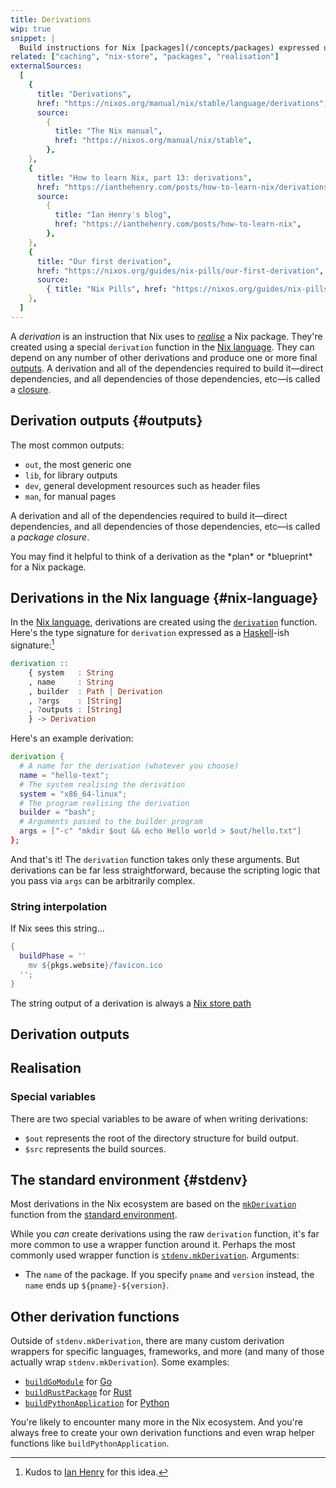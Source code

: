 ```yaml
---
title: Derivations
wip: true
snippet: |
  Build instructions for Nix [packages](/concepts/packages) expressed using the [Nix language](/concepts/nix-language)
related: ["caching", "nix-store", "packages", "realisation"]
externalSources:
  [
    {
      title: "Derivations",
      href: "https://nixos.org/manual/nix/stable/language/derivations",
      source:
        {
          title: "The Nix manual",
          href: "https://nixos.org/manual/nix/stable",
        },
    },
    {
      title: "How to learn Nix, part 13: derivations",
      href: "https://ianthehenry.com/posts/how-to-learn-nix/derivations",
      source:
        {
          title: "Ian Henry's blog",
          href: "https://ianthehenry.com/posts/how-to-learn-nix",
        },
    },
    {
      title: "Our first derivation",
      href: "https://nixos.org/guides/nix-pills/our-first-derivation",
      source:
        { title: "Nix Pills", href: "https://nixos.org/guides/nix-pills" },
    },
  ]
---
```


A _derivation_ is an instruction that Nix uses to [_realise_][realisation] a Nix package.
They're created using a special `derivation` function in the [Nix language](#nix-language).
They can depend on any number of other derivations and produce one or more final [outputs](#outputs).
A derivation and all of the dependencies required to build it&mdash;direct dependencies, and all dependencies of those dependencies, etc&mdash;is called a [closure].

## Derivation outputs \{#outputs}

The most common outputs:

- `out`, the most generic one
- `lib`, for library outputs
- `dev`, general development resources such as header files
- `man`, for manual pages

A derivation and all of the dependencies required to build it&mdash;direct dependencies, and all dependencies of those dependencies, etc&mdash;is called a _package closure_.

<Admonition success title="Mental model">
  You may find it helpful to think of a derivation as the *plan* or *blueprint*
  for a Nix package.
</Admonition>

## Derivations in the Nix language \{#nix-language}

In the [Nix language][lang], derivations are created using the [`derivation`][func] function.
Here's the type signature for `derivation` expressed as a [Haskell]-ish signature:[^1]

```haskell title="Derivation type signature" disableClipboard
derivation ::
    { system   : String
    , name     : String
    , builder  : Path | Derivation
    , ?args    : [String]
    , ?outputs : [String]
    } -> Derivation
```

Here's an example derivation:

```nix title="Example derivation"
derivation {
  # A name for the derivation (whatever you choose)
  name = "hello-text";
  # The system realising the derivation
  system = "x86_64-linux";
  # The program realising the derivation
  builder = "bash";
  # Arguments passed to the builder program
  args = ["-c" "mkdir $out && echo Hello world > $out/hello.txt"]
};
```

And that's it!
The `derivation` function takes only these arguments.
But derivations can be far less straightforward, because the scripting logic that you pass via `args` can be arbitrarily complex.

### String interpolation

If Nix sees this string...

```nix title="my-file.nix"
{
  buildPhase = ''
    mv ${pkgs.website}/favicon.ico
  '';
}
```

The string output of a derivation is always a [Nix store path][store]

## Derivation outputs

## Realisation

### Special variables

There are two special variables to be aware of when writing derivations:

- `$out` represents the root of the directory structure for build output.
- `$src` represents the build sources.

## The standard environment \{#stdenv}

Most derivations in the Nix ecosystem are based on the [`mkDerivation`][mk] function from the [standard environment][stdenv].

While you _can_ create derivations using the raw `derivation` function, it's far more common to use a wrapper function around it.
Perhaps the most commonly used wrapper function is [`stdenv.mkDerivation`][mk].
Arguments:

- The `name` of the package. If you specify `pname` and `version` instead, the `name` ends up `${pname}-${version}`.

## Other derivation functions

Outside of `stdenv.mkDerivation`, there are many custom derivation wrappers for specific languages, frameworks, and more (and many of those actually wrap `stdenv.mkDerivation`).
Some examples:

- [`buildGoModule`][buildgomodule] for [Go]
- [`buildRustPackage`][buildrustpackage] for [Rust]
- [`buildPythonApplication`][buildpythonapplication] for [Python]

You're likely to encounter many more in the Nix ecosystem.
And you're always free to create your own derivation functions and even wrap helper functions like `buildPythonApplication`.

[^1]: Kudos to [Ian Henry][ian] for this idea.

[buildgomodule]: https://nixos.org/manual/nixpkgs/stable/#sec-language-go
[buildpythonapplication]: https://nixos.org/manual/nixpkgs/stable/#python
[buildrustpackage]: https://nixos.org/manual/nixpkgs/stable/#rust
[closure]: /concepts/closures
[func]: /concepts/derivations
[go]: https://go.dev
[haskell]: https://www.haskell.org
[ian]: https://ianthehenry.com/
[lang]: /concepts/nix-language
[mk]: https://nixos.org/manual/nixpkgs/stable/#sec-using-stdenv
[nixpkgs]: /concepts/nixpkgs
[packages]: /concepts/packages
[python]: https://python.org
[realisation]: /concepts/realisation
[rust]: https://rust-lang.org
[stdenv]: https://nixos.org/manual/nixpkgs/stable/#chap-stdenv
[store]: /concepts/nix-store
